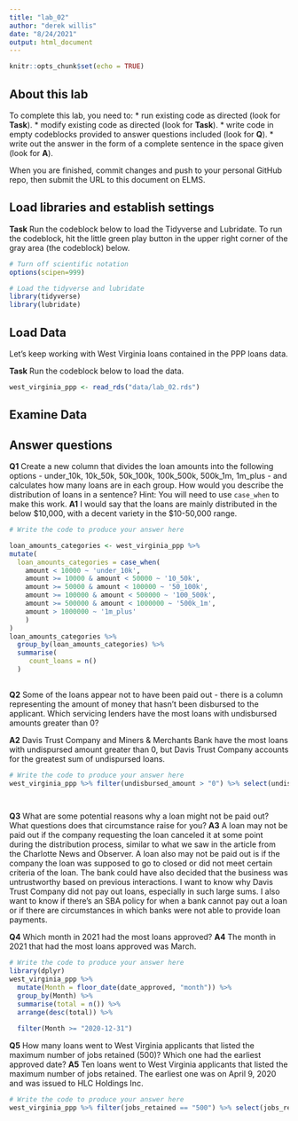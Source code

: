 ```yaml
---
title: "lab_02"
author: "derek willis"
date: "8/24/2021"
output: html_document
---
```


```r
knitr::opts_chunk$set(echo = TRUE)
```

## About this lab

To complete this lab, you need to:
* run existing code as directed (look for **Task**).
* modify existing code as directed (look for **Task**).
* write code in empty codeblocks provided to answer questions included (look for **Q**).
* write out the answer in the form of a complete sentence in the space given (look for **A**).

When you are finished, commit changes and push to your personal GitHub repo, then submit the URL to this document on ELMS.

## Load libraries and establish settings

**Task** Run the codeblock below to load the Tidyverse and Lubridate. To run the codeblock, hit the little green play button in the upper right corner of the gray area (the codeblock) below.

```r
# Turn off scientific notation
options(scipen=999)

# Load the tidyverse and lubridate
library(tidyverse)
library(lubridate)
```

## Load Data

Let's keep working with West Virginia loans contained in the PPP loans data.  

**Task** Run the codeblock below to load the data.

```r
west_virginia_ppp <- read_rds("data/lab_02.rds")
```

## Examine Data

## Answer questions

**Q1** Create a new column that divides the loan amounts into the following options - under_10k, 10k_50k, 50k_100k, 100k_500k, 500k_1m, 1m_plus - and calculates how many loans are in each group. How would you describe the distribution of loans in a sentence?
Hint: You will need to use `case_when` to make this work.
**A1** I would say that the loans are mainly distributed in the below $10,000, with a decent variety in the $10-50,000 range.

```r
# Write the code to produce your answer here

loan_amounts_categories <- west_virginia_ppp %>%
mutate(
  loan_amounts_categories = case_when(
    amount < 10000 ~ 'under_10k',
    amount >= 10000 & amount < 50000 ~ '10_50k',
    amount >= 50000 & amount < 100000 ~ '50_100k',
    amount >= 100000 & amount < 500000 ~ '100_500k',
    amount >= 500000 & amount < 1000000 ~ '500k_1m',
    amount > 1000000 ~ '1m_plus'
    )
)
loan_amounts_categories %>%
  group_by(loan_amounts_categories) %>%
  summarise(
     count_loans = n()
  )
  
```

**Q2** Some of the loans appear not to have been paid out - there is a column representing the amount of money that hasn't been disbursed to the applicant. Which servicing lenders have the most loans with undisbursed amounts greater than 0?

**A2** Davis Trust Company and Miners & Merchants Bank have the most loans with undispursed amount greater than 0, but Davis Trust Company accounts for the greatest sum of undispursed loans. 

```r
# Write the code to produce your answer here
west_virginia_ppp %>% filter(undisbursed_amount > "0") %>% select(undisbursed_amount, servicing_lender_name)

  
```

**Q3** What are some potential reasons why a loan might not be paid out? What questions does that circumstance raise for you?
**A3** A loan may not be paid out if the company requesting the loan canceled it at some point during the distribution process, similar to what we saw in the article from the Charlotte News and Observer. A loan also may not be paid out is if the company the loan was supposed to go to closed or did not meet certain criteria of the loan. The bank could have also decided that the business was untrustworthy based on previous interactions. I want to know why Davis Trust Company did not pay out loans, especially in such large sums. I also want to know if there's an SBA policy for when a bank cannot pay out a loan or if there are circumstances in which banks were not able to provide loan payments. 


**Q4** Which month in 2021 had the most loans approved?
**A4** The month in 2021 that had the most loans approved was March.

```r
# Write the code to produce your answer here
library(dplyr)
west_virginia_ppp %>%
  mutate(Month = floor_date(date_approved, "month")) %>%
  group_by(Month) %>%
  summarise(total = n()) %>%
  arrange(desc(total)) %>%
  
  filter(Month >= "2020-12-31")
```

**Q5** How many loans went to West Virginia applicants that listed the maximum number of jobs retained (500)? Which one had the earliest approved date?
**A5** Ten loans went to West Virginia applicants that listed the maximum number of jobs retained. The earliest one was on April 9, 2020 and was issued to HLC Holdings Inc. 

```r
# Write the code to produce your answer here
west_virginia_ppp %>% filter(jobs_retained == "500") %>% select(jobs_retained, date_approved, amount, name) 

```
